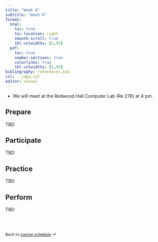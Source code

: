 ```yaml
---
title: "Week 8"
subtitle: "Week 8"
format: 
  html:
    toc: true
    toc-location: right
    smooth-scroll: true
    tbl-colwidths: [5,95]
  pdf:
    toc: true
    number-sections: true
    colorlinks: true
    tbl-colwidths: [5,95]
bibliography: references.bib
csl: ../apa.csl
editor: visual
---
```


::: callout-important
-   We will meet at the Redwood Hall Computer Lab (Re 276) at 4 pm.
:::

## Prepare

TBD

## Participate

TBD

## Practice

TBD

## Perform

TBD

<br><br>

::: {style="font-size: 0.875em;"}
Back to [course schedule](/ "Course schedule") ⏎
:::
